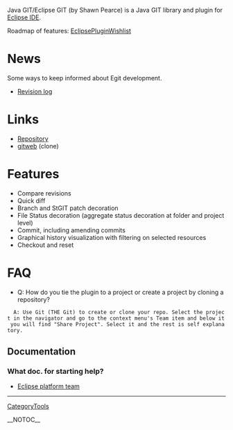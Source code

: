 Java GIT/Eclipse GIT (by Shawn Pearce) is a Java GIT library and plugin for [http://www.eclipse.org/ Eclipse IDE].

Roadmap of features: [[EclipsePluginWishlist]]

= News =
Some ways to keep informed about Egit development.

* [http://repo.or.cz/w/egit.git?a=log Revision log]
= Links =
* [http://www.spearce.org/projects/scm/egit.git Repository]
* [http://repo.or.cz/w/egit.git gitweb] (clone)
= Features =
* Compare revisions
* Quick diff
* Branch and StGIT patch decoration
* File Status decoration (aggregate status decoration at folder and project level)
* Commit, including amending commits
* Graphical history visualization with filtering on selected resources
* Checkout and reset
= FAQ =
* Q: How do you tie the plugin to a project or create a project by cloning a repository?
   A: Use Git (THE Git) to create or clone your repo. Select the project in the navigator and go to the context menu's Team item and below it you will find "Share Project". Select it and the rest is self explanatory.

== Documentation ==
=== What doc. for starting help? ===
* [http://www.eclipse.org/eclipse/platform-team/ Eclipse platform team]

----
[[CategoryTools]]

__NOTOC__